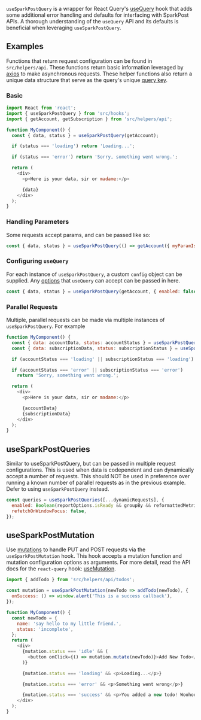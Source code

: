 
<Meta title="Hooks|API Hooks" />

`useSparkPostQuery` is a wrapper for React Query's
[useQuery](https://react-query.tanstack.com/docs/api#usequery) hook that adds some additional error
handling and defaults for interfacing with SparkPost APIs. A thorough understanding of the
`useQuery` API and its defaults is beneficial when leveraging `useSparkPostQuery`.

## Examples

Functions that return request configuration can be found in `src/helpers/api`. These functions
return basic information leveraged by [axios](https://github.com/axios/axios) to make asynchronous
requests. These helper functions also return a unique data structure that serve as the query's
unique [query key](https://react-query.tanstack.com/docs/guides/queries#query-keys).

### Basic

```js
import React from 'react';
import { useSparkPostQuery } from 'src/hooks';
import { getAccount, getSubscription } from 'src/helpers/api';

function MyComponent() {
  const { data, status } = useSparkPostQuery(getAccount);

  if (status === 'loading') return 'Loading...';

  if (status === 'error') return 'Sorry, something went wrong.';

  return (
    <div>
      <p>Here is your data, sir or madame:</p>

      {data}
    </div>
  );
}
```

### Handling Parameters

Some requests accept params, and can be passed like so:

```js
const { data, status } = useSparkPostQuery(() => getAccount({ myParamIsGreat: true }));
```

### Configuring `useQuery`

For each instance of `useSparkPostQuery`, a custom `config` object can be supplied. Any
[options](https://react-query.tanstack.com/docs/api#usequery) that `useQuery` can accept can be
passed in here.

```js
const { data, status } = useSparkPostQuery(getAccount, { enabled: false });
```

### Parallel Requests

Multiple, parallel requests can be made via multiple instances of `useSparkPostQuery`. For example

```js
function MyComponent() {
  const { data: accountData, status: accountStatus } = useSparkPostQuery(getAccount);
  const { data: subscriptionData, status: subscriptionStatus } = useSparkPostQuer(getSubscription);

  if (accountStatus === 'loading' || subscriptionStatus === 'loading') return 'Loading...';

  if (accountStatus === 'error' || subscriptionStatus === 'error')
    return 'Sorry, something went wrong.';

  return (
    <div>
      <p>Here is your data, sir or madame:</p>

      {accountData}
      {subscriptionData}
    </div>
  );
}
```

## useSparkPostQueries

Similar to useSparkPostQuery, but can be passed in multiple request configurations. This is used
when data is codependent and can dynamically accept a number of requests. This should NOT be used in
preference over running a known number of parallel requests as in the previous example. Defer to
using `useSparkPostQuery` instead.

```js
const queries = useSparkPostQueries([...dynamicRequests], {
  enabled: Boolean(reportOptions.isReady && groupBy && reformattedMetrics.length),
  refetchOnWindowFocus: false,
});
```

## useSparkPostMutation

Use [mutations](https://react-query.tanstack.com/guides/mutations) to handle PUT and POST requests
via the `useSparkPostMutation` hook. This hook accepts a mutation function and mutation
configuration options as arguments. For more detail, read the API docs for the `react-query` hook:
[useMutation](https://react-query.tanstack.com/reference/useMutation).

```js
import { addTodo } from 'src/helpers/api/todos';

const mutation = useSparkPostMutation(newTodo => addTodo(newTodo), {
  onSuccess: () => window.alert('This is a success callback'),
});

function MyComponent() {
  const newTodo = {
    name: 'say hello to my little friend.',
    status: 'incomplete',
  };
  return (
    <div>
      {mutation.status === 'idle' && (
        <button onClick={() => mutation.mutate(newTodo)}>Add New Todo</button>
      )}

      {mutation.status === 'loading' && <p>Loading...</p>}

      {mutation.status === 'error' && <p>Something went wrong</p>}

      {mutation.status === 'success' && <p>You added a new todo! Woohoo!</p>}
    </div>
  );
}
```
